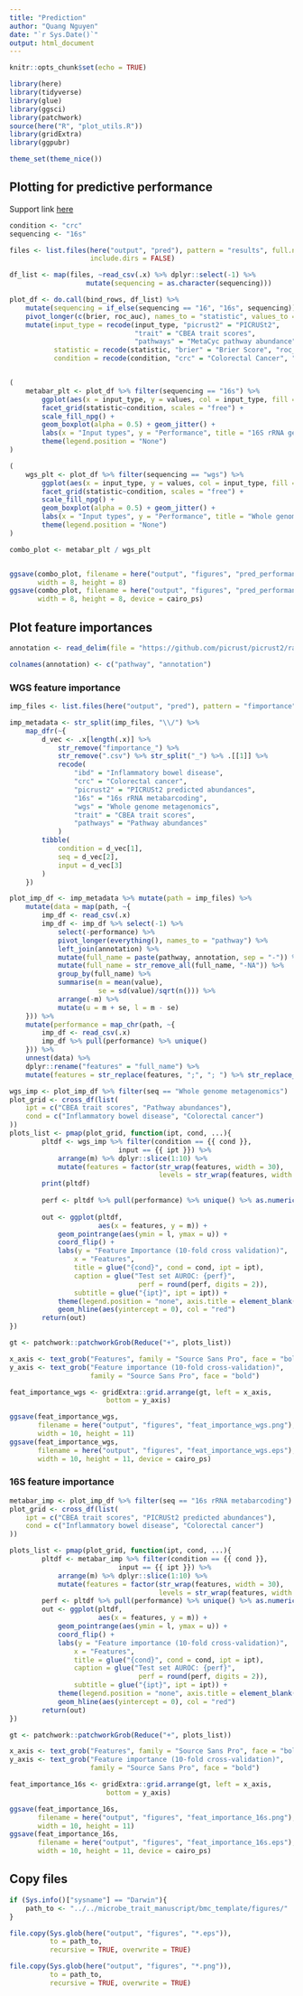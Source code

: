 ```yaml
---
title: "Prediction"
author: "Quang Nguyen"
date: "`r Sys.Date()`"
output: html_document
---
```


```r
knitr::opts_chunk$set(echo = TRUE)
```

```r
library(here)
library(tidyverse)
library(glue)
library(ggsci)
library(patchwork)
source(here("R", "plot_utils.R"))
library(gridExtra)
library(ggpubr)

theme_set(theme_nice())
```

## Plotting for predictive performance  

Support link [here](https://github.com/thomasp85/patchwork/issues/150)    

```r
condition <- "crc"
sequencing <- "16s"

files <- list.files(here("output", "pred"), pattern = "results", full.names = TRUE, 
                    include.dirs = FALSE)

df_list <- map(files, ~read_csv(.x) %>% dplyr::select(-1) %>% 
                   mutate(sequencing = as.character(sequencing)))

plot_df <- do.call(bind_rows, df_list) %>% 
    mutate(sequencing = if_else(sequencing == "16", "16s", sequencing)) %>% 
    pivot_longer(c(brier, roc_auc), names_to = "statistic", values_to = "values") %>% 
    mutate(input_type = recode(input_type, "picrust2" = "PICRUSt2", 
                               "trait" = "CBEA trait scores", 
                               "pathways" = "MetaCyc pathway abundance"),
           statistic = recode(statistic, "brier" = "Brier Score", "roc_auc" = "AUROC"), 
           condition = recode(condition, "crc" = "Colorectal Cancer", "ibd" = "Inflammatory Bowel Disease"))


(
    metabar_plt <- plot_df %>% filter(sequencing == "16s") %>% 
        ggplot(aes(x = input_type, y = values, col = input_type, fill = input_type)) + 
        facet_grid(statistic~condition, scales = "free") +
        scale_fill_npg() +
        geom_boxplot(alpha = 0.5) + geom_jitter() + 
        labs(x = "Input types", y = "Performance", title = "16S rRNA gene metabarcoding") + 
        theme(legend.position = "None")
)

(
    wgs_plt <- plot_df %>% filter(sequencing == "wgs") %>% 
        ggplot(aes(x = input_type, y = values, col = input_type, fill = input_type)) + 
        facet_grid(statistic~condition, scales = "free") +
        scale_fill_npg() +
        geom_boxplot(alpha = 0.5) + geom_jitter() + 
        labs(x = "Input types", y = "Performance", title = "Whole genome metagenomics") + 
        theme(legend.position = "None")
)

combo_plot <- metabar_plt / wgs_plt


ggsave(combo_plot, filename = here("output", "figures", "pred_performance.png"), dpi = 300, 
       width = 8, height = 8)
ggsave(combo_plot, filename = here("output", "figures", "pred_performance.eps"), dpi = 300, 
       width = 8, height = 8, device = cairo_ps)
```

## Plot feature importances  

```r
annotation <- read_delim(file = "https://github.com/picrust/picrust2/raw/master/picrust2/default_files/description_mapfiles/metacyc_pathways_info.txt.gz", delim = "\t", col_names = FALSE)

colnames(annotation) <- c("pathway", "annotation")
```
### WGS feature importance

```r
imp_files <- list.files(here("output", "pred"), pattern = "fimportance", full.names = TRUE)

imp_metadata <- str_split(imp_files, "\\/") %>% 
    map_dfr(~{
        d_vec <- .x[length(.x)] %>% 
            str_remove("fimportance_") %>% 
            str_remove(".csv") %>% str_split("_") %>% .[[1]] %>% 
            recode(
                "ibd" = "Inflammatory bowel disease", 
                "crc" = "Colorectal cancer", 
                "picrust2" = "PICRUSt2 predicted abundances",
                "16s" = "16s rRNA metabarcoding", 
                "wgs" = "Whole genome metagenomics", 
                "trait" = "CBEA trait scores", 
                "pathways" = "Pathway abundances"
            )
        tibble(
            condition = d_vec[1],
            seq = d_vec[2],
            input = d_vec[3]
        )
    })

plot_imp_df <- imp_metadata %>% mutate(path = imp_files) %>% 
    mutate(data = map(path, ~{
        imp_df <- read_csv(.x)
        imp_df <- imp_df %>% select(-1) %>% 
            select(-performance) %>% 
            pivot_longer(everything(), names_to = "pathway") %>%
            left_join(annotation) %>% 
            mutate(full_name = paste(pathway, annotation, sep = "-")) %>% 
            mutate(full_name = str_remove_all(full_name, "-NA")) %>%
            group_by(full_name) %>% 
            summarise(m = mean(value), 
                      se = sd(value)/sqrt(n())) %>% 
            arrange(-m) %>% 
            mutate(u = m + se, l = m - se)
    })) %>%
    mutate(performance = map_chr(path, ~{
        imp_df <- read_csv(.x)
        imp_df %>% pull(performance) %>% unique()
    })) %>% 
    unnest(data) %>% 
    dplyr::rename("features" = "full_name") %>% 
    mutate(features = str_replace(features, ";", "; ") %>% str_replace_all("_", " "))

wgs_imp <- plot_imp_df %>% filter(seq == "Whole genome metagenomics")
plot_grid <- cross_df(list(
    ipt = c("CBEA trait scores", "Pathway abundances"), 
    cond = c("Inflammatory bowel disease", "Colorectal cancer")
))
plots_list <- pmap(plot_grid, function(ipt, cond, ...){
        pltdf <- wgs_imp %>% filter(condition == {{ cond }}, 
                           input == {{ ipt }}) %>% 
            arrange(m) %>% dplyr::slice(1:10) %>% 
            mutate(features = factor(str_wrap(features, width = 30), 
                                     levels = str_wrap(features, width = 30)))
        print(pltdf)
        
        perf <- pltdf %>% pull(performance) %>% unique() %>% as.numeric()
        
        out <- ggplot(pltdf, 
                      aes(x = features, y = m)) + 
            geom_pointrange(aes(ymin = l, ymax = u)) +
            coord_flip() +
            labs(y = "Feature Importance (10-fold cross validation)", 
                x = "Features", 
                title = glue("{cond}", cond = cond, ipt = ipt), 
                caption = glue("Test set AUROC: {perf}", 
                                perf = round(perf, digits = 2)), 
                subtitle = glue("{ipt}", ipt = ipt)) + 
            theme(legend.position = "none", axis.title = element_blank()) + 
            geom_hline(aes(yintercept = 0), col = "red")
        return(out)
})

gt <- patchwork::patchworkGrob(Reduce("+", plots_list))

x_axis <- text_grob("Features", family = "Source Sans Pro", face = "bold",rot = 90)
y_axis <- text_grob("Feature importance (10-fold cross-validation)",
                    family = "Source Sans Pro", face = "bold") 

feat_importance_wgs <- gridExtra::grid.arrange(gt, left = x_axis, 
                        bottom = y_axis)

ggsave(feat_importance_wgs, 
       filename = here("output", "figures", "feat_importance_wgs.png"), 
       width = 10, height = 11)  
ggsave(feat_importance_wgs, 
       filename = here("output", "figures", "feat_importance_wgs.eps"), 
       width = 10, height = 11, device = cairo_ps)

```

### 16S feature importance   

```r
metabar_imp <- plot_imp_df %>% filter(seq == "16s rRNA metabarcoding")
plot_grid <- cross_df(list(
    ipt = c("CBEA trait scores", "PICRUSt2 predicted abundances"), 
    cond = c("Inflammatory bowel disease", "Colorectal cancer")
))

plots_list <- pmap(plot_grid, function(ipt, cond, ...){
        pltdf <- metabar_imp %>% filter(condition == {{ cond }}, 
                           input == {{ ipt }}) %>% 
            arrange(m) %>% dplyr::slice(1:10) %>% 
            mutate(features = factor(str_wrap(features, width = 30), 
                                     levels = str_wrap(features, width = 30)))
        perf <- pltdf %>% pull(performance) %>% unique() %>% as.numeric()
        out <- ggplot(pltdf, 
                      aes(x = features, y = m)) + 
            geom_pointrange(aes(ymin = l, ymax = u)) +
            coord_flip() +
            labs(y = "Feature importance (10-fold cross-validation)", 
                x = "Features", 
                title = glue("{cond}", cond = cond, ipt = ipt), 
                caption = glue("Test set AUROC: {perf}", 
                                perf = round(perf, digits = 2)), 
                subtitle = glue("{ipt}", ipt = ipt)) + 
            theme(legend.position = "none", axis.title = element_blank()) + 
            geom_hline(aes(yintercept = 0), col = "red")
        return(out)
})

gt <- patchwork::patchworkGrob(Reduce("+", plots_list))

x_axis <- text_grob("Features", family = "Source Sans Pro", face = "bold",rot = 90)
y_axis <- text_grob("Feature importance (10-fold cross-validation)",
                    family = "Source Sans Pro", face = "bold") 

feat_importance_16s <- gridExtra::grid.arrange(gt, left = x_axis, 
                        bottom = y_axis)

ggsave(feat_importance_16s, 
       filename = here("output", "figures", "feat_importance_16s.png"), 
       width = 10, height = 11)  
ggsave(feat_importance_16s, 
       filename = here("output", "figures", "feat_importance_16s.eps"), 
       width = 10, height = 11, device = cairo_ps)
```



## Copy files  

```r
if (Sys.info()["sysname"] == "Darwin"){
    path_to <- "../../microbe_trait_manuscript/bmc_template/figures/"
}

file.copy(Sys.glob(here("output", "figures", "*.eps")), 
          to = path_to,
          recursive = TRUE, overwrite = TRUE)

file.copy(Sys.glob(here("output", "figures", "*.png")), 
          to = path_to,
          recursive = TRUE, overwrite = TRUE)
```

